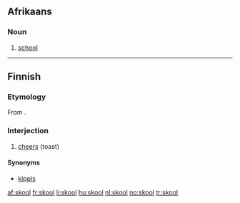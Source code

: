 ==Afrikaans==

===Noun===
{{infl|af|noun|plural|skole}}

# [[school]]

----

==Finnish==

===Etymology===
From {{etyl|sv|fi}} {{term|skål}}.

===Interjection===
{{infl|fi|interjection|head=skool!}}

# [[cheers]] (toast)

====Synonyms====
* [[kippis]]

[[af:skool]]
[[fr:skool]]
[[li:skool]]
[[hu:skool]]
[[nl:skool]]
[[no:skool]]
[[tr:skool]]